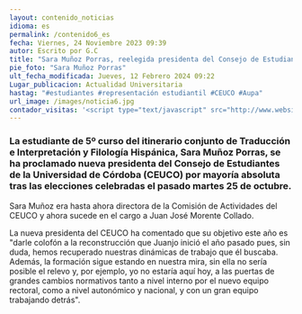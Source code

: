 ```yaml
---
layout: contenido_noticias
idioma: es
permalink: /contenido6_es
fecha: Viernes, 24 Noviembre 2023 09:39
autor: Escrito por G.C
title: "Sara Muñoz Porras, reelegida presidenta del Consejo de Estudiantes de la UCO (CEUCO)"
pie_foto: "Sara Muñoz Porras"
ult_fecha_modificada: Jueves, 12 Febrero 2024 09:22
Lugar_publicacion: Actualidad Universitaria
hastag: "#estudiantes #representación estudiantil #CEUCO #Aupa"
url_image: /images/noticia6.jpg
contador_visitas: '<script type="text/javascript" src="http://www.websitegoodies.com/counter.php?id=75443&color=%231253bd"></script>'
---
```


### La estudiante de 5º curso del itinerario conjunto de Traducción e Interpretación y Filología Hispánica, Sara Muñoz Porras, se ha proclamado nueva presidenta del Consejo de Estudiantes de la Universidad de Córdoba (CEUCO) por mayoría absoluta tras las elecciones celebradas el pasado martes 25 de octubre.

Sara Muñoz era hasta ahora directora de la Comisión de Actividades del CEUCO y ahora sucede en el cargo a Juan José Morente Collado.

La nueva presidenta del CEUCO ha comentado que su objetivo este año es "darle colofón a la reconstrucción que Juanjo inició el año pasado pues, sin duda, hemos recuperado nuestras dinámicas de trabajo que él buscaba. Además, la formación sigue estando en nuestra mira, sin ella no sería posible el relevo y, por ejemplo, yo no estaría aquí hoy, a las puertas de grandes cambios normativos tanto a nivel interno por el nuevo equipo rectoral, como a nivel autonómico y nacional, y con un gran equipo trabajando detrás".